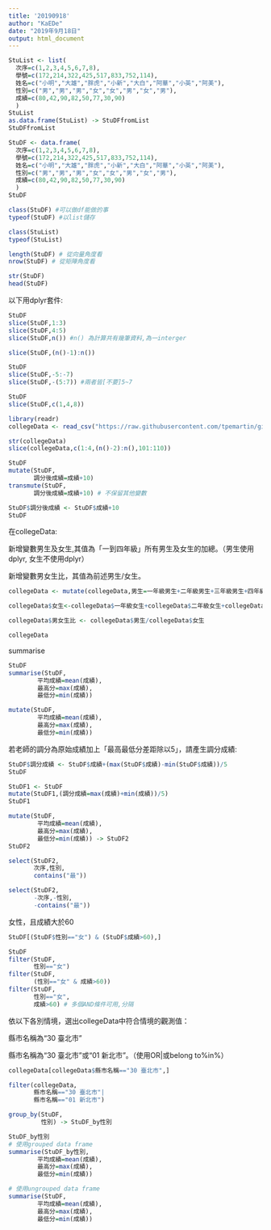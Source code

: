 ```yaml
---
title: '20190918'
author: "KaEDe"
date: "2019年9月18日"
output: html_document
---
```


```r
StuList <- list(
  次序=c(1,2,3,4,5,6,7,8),
  學號=c(172,214,322,425,517,833,752,114),
  姓名=c("小明","大雄","胖虎","小新","大白","阿華","小英","阿美"),
  性別=c("男","男","男","女","女","男","女","男"),
  成績=c(80,42,90,82,50,77,30,90)
  )
StuList 
as.data.frame(StuList) -> StuDFfromList
StuDFfromList
```


```r
StuDF <- data.frame(
  次序=c(1,2,3,4,5,6,7,8),
  學號=c(172,214,322,425,517,833,752,114),
  姓名=c("小明","大雄","胖虎","小新","大白","阿華","小英","阿美"),
  性別=c("男","男","男","女","女","男","女","男"),
  成績=c(80,42,90,82,50,77,30,90)
  )
StuDF 
```

```r
class(StuDF) #可以做df能做的事
typeof(StuDF) #以list儲存

class(StuList)
typeof(StuList)
```

```r
length(StuDF) # 從向量角度看
nrow(StuDF) # 從矩陣角度看
```

```r
str(StuDF)
head(StuDF)
```

以下用dplyr套件:
```r
StuDF
slice(StuDF,1:3)
slice(StuDF,4:5)
slice(StuDF,n()) #n() 為計算共有幾筆資料,為一interger
```
```r
slice(StuDF,(n()-1):n())
```

```r
StuDF
slice(StuDF,-5:-7) 
slice(StuDF,-(5:7)) #兩者皆[不要]5~7
```


```r
StuDF
slice(StuDF,c(1,4,8))
```

```r
library(readr)
collegeData <- read_csv("https://raw.githubusercontent.com/tpemartin/github-data/master/103_student.csv")

str(collegeData)
slice(collegeData,c(1:4,(n()-2):n(),101:110))
```

```r
StuDF
mutate(StuDF,
       調分後成績=成績+10)
transmute(StuDF,
       調分後成績=成績+10) # 不保留其他變數

StuDF$調分後成績 <- StuDF$成績+10
StuDF
```

在collegeData:

新增變數男生及女生,其值為「一到四年級」所有男生及女生的加總。（男生使用dplyr, 女生不使用dplyr）

新增變數男女生比，其值為前述男生/女生。

```r
collegeData <- mutate(collegeData,男生=一年級男生+二年級男生+三年級男生+四年級男生)

collegeData$女生<-collegeData$一年級女生+collegeData$二年級女生+collegeData$三年級女生+collegeData$四年級女生

collegeData$男女生比 <- collegeData$男生/collegeData$女生

collegeData

```

summarise
```r
StuDF
summarise(StuDF,
        平均成績=mean(成績),
        最高分=max(成績),
        最低分=min(成績))

mutate(StuDF,
        平均成績=mean(成績),
        最高分=max(成績),
        最低分=min(成績))
```

若老師的調分為原始成績加上「最高最低分差距除以5」，請產生調分成績:
```r
StuDF$調分成績 <- StuDF$成績+(max(StuDF$成績)-min(StuDF$成績))/5
StuDF

StuDF1 <- StuDF
mutate(StuDF1,(調分成績=max(成績)+min(成績))/5)
StuDF1
```

```r
mutate(StuDF,
        平均成績=mean(成績),
        最高分=max(成績),
        最低分=min(成績)) -> StuDF2
StuDF2

select(StuDF2,
       次序,性別,
       contains("最"))

select(StuDF2,
       -次序,-性別,
       -contains("最"))
```

女性，且成績大於60
```r
StuDF[(StuDF$性別=="女") & (StuDF$成績>60),]
```

```r
StuDF
filter(StuDF,
       性別=="女")
filter(StuDF,
       (性別=="女" & 成績>60))
filter(StuDF,
       性別=="女",
       成績>60) # 多個AND條件可用,分隔
```

依以下各別情境，選出collegeData中符合情境的觀測值：

縣市名稱為“30 臺北市”

縣市名稱為“30 臺北市”或“01 新北市”。（使用OR|或belong to%in%）

```r
collegeData[collegeData$縣市名稱=="30 臺北市",]

filter(collegeData,
       縣市名稱=="30 臺北市"|
       縣市名稱=="01 新北市")
```

```r
group_by(StuDF,
         性別) -> StuDF_by性別

StuDF_by性別
# 使用grouped data frame
summarise(StuDF_by性別,
        平均成績=mean(成績),
        最高分=max(成績),
        最低分=min(成績))

# 使用ungrouped data frame
summarise(StuDF,
        平均成績=mean(成績),
        最高分=max(成績),
        最低分=min(成績))
```










